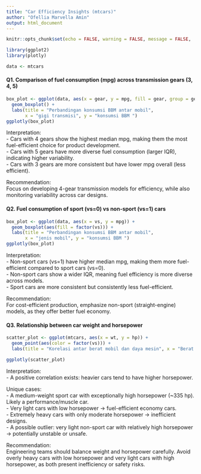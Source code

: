 ---
title: "Car Efficiency Insights (mtcars)"
author: "Ofellia Marvella Amin"
output: html_document
---

```{r setup, include=FALSE}
knitr::opts_chunk$set(echo = FALSE, warning = FALSE, message = FALSE,  dev = "png")
```

```{r}
library(ggplot2)
library(plotly)

data <- mtcars
```
#### Q1. Comparison of fuel consumption (mpg) across transmission gears (3, 4, 5)
```{r}
box_plot <- ggplot(data, aes(x = gear, y = mpg, fill = gear, group = gear)) +  
  geom_boxplot() +  
  labs(title = "Perbandingan konsumsi BBM antar mobil",  
       x = "gigi transmisi", y = "konsumsi BBM ")
ggplotly(box_plot)
```
Interpretation:  
- Cars with 4 gears show the highest median mpg, making them the most fuel-efficient choice for product development.  
- Cars with 5 gears have more diverse fuel consumption (larger IQR), indicating higher variability.  
- Cars with 3 gears are more consistent but have lower mpg overall (less efficient).  
  
Recommendation:  
Focus on developing 4-gear transmission models for efficiency, while also monitoring variability across car designs.  
  

#### Q2. Fuel consumption of sport (vs=0) vs non-sport (vs=1) cars
```{r}
box_plot <- ggplot(data, aes(x = vs, y = mpg)) +  
  geom_boxplot(aes(fill = factor(vs))) +  
  labs(title = "Perbandingan konsumsi BBM antar mobil",  
       x = "jenis mobil", y = "konsumsi BBM ")
ggplotly(box_plot)
```
Interpretation:  
- Non-sport cars (vs=1) have higher median mpg, making them more fuel-efficient compared to sport cars (vs=0).  
- Non-sport cars show a wider IQR, meaning fuel efficiency is more diverse across models.  
- Sport cars are more consistent but consistently less fuel-efficient.  

Recommendation:  
For cost-efficient production, emphasize non-sport (straight-engine) models, as they offer better fuel economy.  


#### Q3. Relationship between car weight and horsepower
```{r}
scatter_plot <- ggplot(mtcars, aes(x = wt, y = hp)) +
  geom_point(aes(color = factor(vs))) +
  labs(title = "Korelasi antar berat mobil dan daya mesin", x = "Berat mobil", y = "Daya mesin")

ggplotly(scatter_plot)
```
Interpretation:  
- A positive correlation exists: heavier cars tend to have higher horsepower.  
  
Unique cases:  
- A medium-weight sport car with exceptionally high horsepower (~335 hp). Likely a performance/muscle car.  
- Very light cars with low horsepower → fuel-efficient economy cars.  
- Extremely heavy cars with only moderate horsepower → inefficient designs.  
- A possible outlier: very light non-sport car with relatively high horsepower → potentially unstable or unsafe.    
  
Recommendation:  
Engineering teams should balance weight and horsepower carefully. Avoid overly heavy cars with low horsepower and very light cars with high horsepower, as both present inefficiency or safety risks.